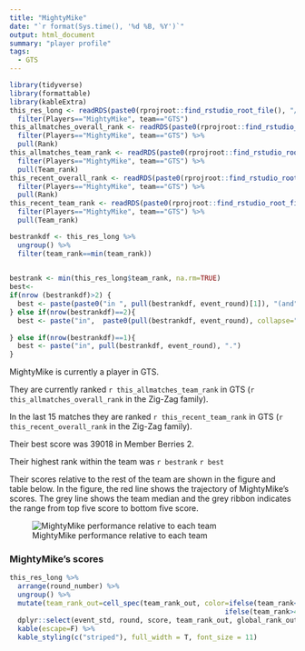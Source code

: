 ```yaml
---
title: "MightyMike"
date: "`r format(Sys.time(), '%d %B, %Y')`"
output: html_document
summary: "player profile"
tags:
  - GTS
---
```


```r
library(tidyverse)
library(formattable)
library(kableExtra)
this_res_long <- readRDS(paste0(rprojroot::find_rstudio_root_file(), "/playerprofiles/res_long.RDS")) %>%
  filter(Players=="MightyMike", team=="GTS")
this_allmatches_overall_rank <- readRDS(paste0(rprojroot::find_rstudio_root_file(), "/playerprofiles/re.playersf1.RDS")) %>%
  filter(Players=="MightyMike", team=="GTS") %>%
  pull(Rank)
this_allmatches_team_rank <- readRDS(paste0(rprojroot::find_rstudio_root_file(), "/playerprofiles/re.playersf1.RDS")) %>%
  filter(Players=="MightyMike", team=="GTS") %>%
  pull(Team_rank)
this_recent_overall_rank <- readRDS(paste0(rprojroot::find_rstudio_root_file(), "/playerprofiles/re.playersf2.RDS")) %>%
  filter(Players=="MightyMike", team=="GTS") %>%
  pull(Rank)
this_recent_team_rank <- readRDS(paste0(rprojroot::find_rstudio_root_file(), "/playerprofiles/re.playersf2.RDS")) %>%
  filter(Players=="MightyMike", team=="GTS") %>%
  pull(Team_rank)

bestrankdf <- this_res_long %>% 
  ungroup() %>%
  filter(team_rank==min(team_rank)) 
  

bestrank <- min(this_res_long$team_rank, na.rm=TRUE)
best<- 
if(nrow (bestrankdf)>2) { 
  best <- paste(paste0("in ", pull(bestrankdf, event_round)[1]), "(and", nrow(bestrankdf) -1, "other times).")
} else if(nrow(bestrankdf)==2){
  best <- paste("in",  paste0(pull(bestrankdf, event_round), collapse=" and "), ".")
    
} else if(nrow(bestrankdf)==1){
  best <- paste("in", pull(bestrankdf, event_round), ".")
}
```


MightyMike is currently a player in GTS.  

They are currently ranked `r this_allmatches_team_rank` in GTS (`r this_allmatches_overall_rank` in the Zig-Zag family).  

In the last 15 matches they are ranked `r this_recent_team_rank` in GTS (`r this_recent_overall_rank` in the Zig-Zag family).  

Their best score was 39018 in Member Berries 2.

Their highest rank within the team was `r bestrank` `r best` 

Their scores relative to the rest of the team are shown in the figure and table below. In the figure, the red line shows the trajectory of MightyMike's scores. The grey line shows the team median and the grey ribbon indicates the range from top five score to bottom five score.

![MightyMike performance relative to each team](MightyMikeGTS.jpg)


### MightyMike's scores

```r

this_res_long %>%
  arrange(round_number) %>%
  ungroup() %>%
  mutate(team_rank_out=cell_spec(team_rank_out, color=ifelse(team_rank<6, "green", 
                                                     ifelse(team_rank>40, "orange", "black")))) %>%
  dplyr::select(event_std, round, score, team_rank_out, global_rank_out) %>% 
  kable(escape=F) %>%
  kable_styling(c("striped"), full_width = T, font_size = 11)
```
